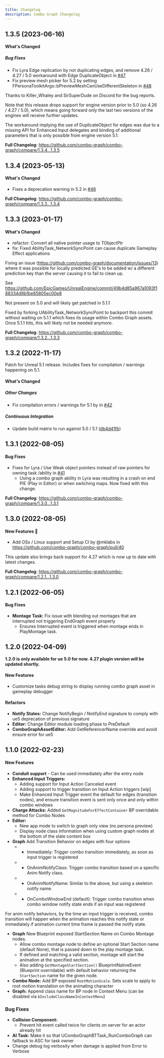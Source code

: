 ```yaml
---
title: Changelog
description: Combo Graph Changelog
---
```


## 1.3.5 (2023-06-16)

#### What's Changed

##### Bug Fixes

* Fix Lyra Edge replication by not duplicating edges, and remove 4.26 / 4.27 / 5.0 workaround with Edge DuplicateObject in [#47](https://github.com/combo-graph/combo-graph/pull/47)
* Fix preview mesh picker for 5.2 by setting FPersonaToolkitArgs::bPreviewMeshCanUseDifferentSkeleton in [#48](https://github.com/combo-graph/combo-graph/pull/48)

Thanks to Killer_Whaley and SirSuperDude on Discord for the bug reports.

Note that this release drops support for engine version prior to 5.0 (so 4.26 / 4.27 / 5.0), which means going forward only the last two versions of the engines will receive further updates.

The workaround implying the use of DuplicateObject for edges was due to a missing API for Enhanced Input delegates and binding of additional parameters that is only possible from engine version 5.1.

**Full Changelog**: https://github.com/combo-graph/combo-graph/compare/1.3.4...1.3.5

## 1.3.4 (2023-05-13)

#### What's Changed

* Fixes a deprecation warning in 5.2 in [#46](https://github.com/combo-graph/combo-graph/pull/46)

**Full Changelog**: https://github.com/combo-graph/combo-graph/compare/1.3.3...1.3.4

## 1.3.3 (2023-01-17)

#### What's Changed

- refactor: Convert all native pointer usage to TObjectPtr
- fix: Fixed AbilityTask_NetworkSyncPoint can cause duplicate Gameplay Effect applications

Fixing an issue (https://github.com/combo-graph/documentation/issues/13) where it was possible for locally predicted GE's to be added w/ a different prediction key than the server causing it to fail to clean up.

See https://github.com/EpicGames/UnrealEngine/commit/49b4d85a967a1093f188334d9b1be65805ec00e8

Not present on 5.0 and will likely get patched in 5.1.1

Fixed by forking UAbilityTask_NetworkSyncPoint to backport this commit without waiting on 5.1.1 which fixes its usage within Combo Graph assets. Once 5.1.1 hits, this will likely not be needed anymore.

**Full Changelog**: https://github.com/combo-graph/combo-graph/compare/1.3.2...1.3.3

## 1.3.2 (2022-11-17)

Patch for Unreal 5.1 release. Includes fixes for compilation / warnings happening on 5.1.

#### What's Changed
##### Other Changes

* Fix compilation errors / warnings for 5.1 by in [#42](https://github.com/combo-graph/combo-graph/pull/42)

##### Continuous Integration

*  Update build matrix to run against 5.0 / 5.1 ([db4d41fb](https://github.com/combo-graph/combo-graph/commit/db4d41fbb0e63cc0e07a34fedba84163758d1984))

## 1.3.1 (2022-08-05)

#### Bug Fixes

* Fixes for Lyra / Use Weak object pointers instead of raw pointers for owning task /ability in [#41](https://github.com/combo-graph/combo-graph/pull/41)
    * Using a combo graph ability in Lyra was resulting in a crash on end PIE (Play in Editor) or when switching maps. Now fixed with this change.

**Full Changelog**: https://github.com/combo-graph/combo-graph/compare/1.3.0...1.3.1

## 1.3.0 (2022-08-05)

#### New Features 🎉

* Add OSx / Linux support and Setup CI by @mklabs in https://github.com/combo-graph/combo-graph/pull/40

This update also brings back support for 4.27 which is now up to date with latest changes.

**Full Changelog**: https://github.com/combo-graph/combo-graph/compare/1.2.1...1.3.0

## 1.2.1 (2022-06-05)

#### Bug Fixes

* **Montage Task:**  Fix issue with blending out montages that are interrupted not triggering EndGraph event properly
    * Ensures Interrupted event is triggered when montage ends in PlayMontage task.

## 1.2.0 (2022-04-09)

**1.2.0 is only available for ue 5.0 for now. 4.27 plugin version will be updated shortly.**

#### New Features

*  Customize tasks debug string to display running combo graph asset in gameplay debugger

#### Refactors

* **Notify States:**  Change NotifyBegin / NotifyEnd signature to comply with ue5 deprecation of previous signature
* **Editor:**  Change Editor module loading phase to PreDefault
* **ComboGraphAssetEditor:**  Add GetReferencerName override and avoid ensure error for ue5

## 1.1.0 (2022-02-23)

#### New Features

* **Conduit support** - Can be used immediately after the entry node
* **Enhanced Input Triggers:**
  * Adding support for Input Action Canceled event
  * Adding support to trigger transition on Input Action triggers [wip]
  * Make Enhanced Input Trigger event the default for edges (transition nodes), and ensure transition event is sent only once and only within combo windows
* **Charge Attacks:** Added `GetMagnitudeForEffectContainer` BP overridable method for Combo Nodes
* **Editor:**
  *  New app mode to switch to graph only view (no persona preview)
  *  Display node class information when using custom graph nodes at the bottom of the slate content box
* **Graph** Add Transition Behavior on edges with four options
  * - Immediately: Trigger combo transition immediately, as soon as input trigger is registered
  * - OnAnimNotifyClass: Trigger combo transition based on a specific Anim Notify class.
  * - OnAnimNotifyName: Similar to the above, but using a skeleton notify name.
  * - OnComboWindowEnd (default): Trigger combo transition when combo window notify state ends if an input was registered

For anim notify behaviors, by the time an input trigger is received, combo transition will happen when the animation reaches this notify state or immediately if animation current time frame is passed the notify state.

* **Graph** New Blueprint exposed StartSection Name on Combo Montage nodes.
  * Allow combo montage node to define an optional Start Section name (default None), that is passed down to the play montage task.
  * If defined and matching a valid section, montage will start the animation at the specified section.
  * Also adding `GetMontageStartSection()` BlueprintNativeEvent (Blueprint overridable) with default behavior returning the `StartSection` name for the given node.
* **Combo Node:**  Add BP exposed `RootMotionScale`. Sets scale to apply to root motion translation on the animating character
* **Graph:**  Append class name for BP node in Context Menu (can be disabled via `bIncludeClassNameInContextMenu`)

### Bug Fixes

* **Collision Component:**
  *  Prevent hit event called twice for clients on server for an actor already hit
* **AI Task:**  Make it so that UComboGraphBTTask_RunComboGraph can fallback to ASC for task owner
*  Change debug log verbosity when damage is applied from Error to Verbose
